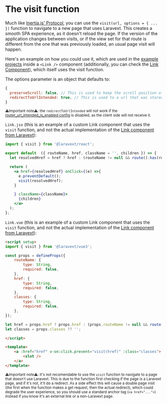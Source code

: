 
# The visit function

Much like [Inertia.js' Protocol](https://inertiajs.com/the-protocol), you can use the `visit(url, options = { ... })` function to navigate to a new page that uses Laravext. This creates a smooth SPA experience, as it doesn't reload the page. If the version of the application changes between visits, or if the view set for that route is different from the one that was previously loaded, an usual page visit will happen.

Here's an example on how you could use it, which are used in the [example projects](/docs/before-you-start#the-example-projects) inside a `<Link />` component (additionally, you can check the [Link Component](/docs/tools/link-component)), which itself uses the visit function.

The options parameter is an object that defaults to:

```javascript
{
  preserveScroll: false, // This is used to keep the scroll position of the page when navigating back to it
  redirectToUrlIntended: true, // This is used to a url that was stored in the session when being redirected by a middleware, such as the auth middleware
}
```

<sub>⚠️Important note⚠️: the `redirectToUrlIntended` will not work if the [router_url_intended_is_enabled config](/docs/configuration#router-url-intended-is-enabled-router_url_intended_is_enabled) is disabled, as the client side will not receive it.</sub>

<Tabs>

<TabItem value="React" label="React">

`Link.jsx` (this is an example of a custom Link component that uses the `visit` function, and not the actual implementation of the [Link component from Laravext](/docs/tools/link-component)):

```jsx
import { visit } from '@laravext/react';

export default  ({ routeName, href, className = '', children }) => {
  let resolvedHref = href ? href : (routeName != null && route().has(routeName) ? route(routeName) : '');

  return (
    <a href={resolvedHref} onClick={(e) =>{
      e.preventDefault();
      visit(resolvedHref);
    }

    } className={className}>
      {children}
    </a>
  );
};

```

  </TabItem>
  <TabItem value="Vue" label="Vue">

`Link.vue` (this is an example of a custom Link component that uses the `visit` function, and not the actual implementation of the [Link component from Laravext](/docs/tools/link-component)):

```html
<script setup>
import { visit } from '@laravext/vue3';

const props = defineProps({
    routeName: {
        type: String,
        required: false,
    },
    href: {
        type: String,
        required: false,
    },
    classes: {
        type: String,
        required: false,
    },
});

let href = props.href ? props.href : (props.routeName != null && route().has(props.routeName) ? route(props.routeName) : '');
let classes = props.classes ?? '';

</script>

<template>
    <a :href="href" v-on:click.prevent="visit(href)" :class="classes">
        <slot />
    </a>
</template>

```

  </TabItem>
</Tabs>

<sub>⚠️Important note⚠️: it's not recomendable to use the `visit` function to navigate to a page that doesn't use Laravext. This is due to the function first checking if the page is a Laravext page, and if it's not, it'll do a redirect. As a side effect this will cause a double page visit (the first when the function makes a get request, then the actual redirect), which could degrade the user experience, so you should use a standard anchor tag (`<a href="...">`) instead if you know it's an external link or a non-Laravext page.</sub>